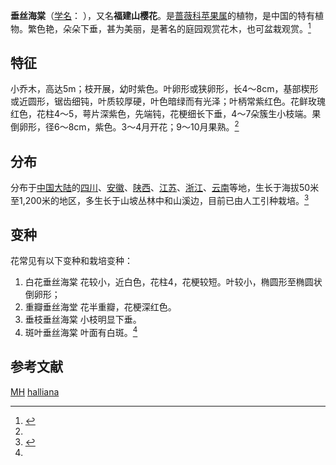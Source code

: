{{Speciesbox
| name = 垂丝海棠
| status = DD
| status_system = IUCN3.1
| image = Malus halliana2.jpg
| image_width = 250px
| genus = Malus
| species = halliana
| authority = Koehne
}}

'''垂丝海棠'''（[[学名|学名]]：{{lang|la|''Malus halliana''}} ），又名'''福建山樱花'''。是[[蔷薇科|蔷薇科]][[苹果属|苹果属]]的植物，是中国的特有植物。繁色艳，朵朵下垂，甚为美丽，是著名的庭园观赏花木，也可盆栽观赏。<ref name=":0">{{Cite book|title=中国植物志|last=俞|first=德浚|last2=陆|first2=玲娣|last3=谷|first3=粹芝|publisher=科学出版社|year=1974|isbn=|location=|pages=}}</ref>

== 特征 ==
小乔木，高达5m；枝开展，幼时紫色。叶卵形或狭卵形，长4～8cm，基部楔形或近圆形，锯齿细钝，叶质较厚硬，叶色暗绿而有光泽；叶柄常紫红色。花鲜玫瑰红色，花柱4～5，萼片深紫色，先端钝，花梗细长下垂，4～7朵簇生小枝端。果倒卵形，径6～8cm，紫色。3～4月开花；9～10月果熟。<ref name=":0" />

== 分布 ==
分布于[[中国大陆|中国大陆]]的[[四川|四川]]、[[安徽|安徽]]、[[陕西|陕西]]、[[江苏|江苏]]、[[浙江|浙江]]、[[云南|云南]]等地，生长于海拔50米至1,200米的地区，多生长于山坡丛林中和山溪边，目前已由人工引种栽培。<ref>{{cite web| url =http://www.bioinfo.cn/db05/KmzwSpecies.php?action=view&id=19063| title =垂丝海棠| work =《中国高等植物数据库全库》| publisher =中国科学院微生物研究所| author =昆明植物研究所| accessdate =2009-02-25| deadurl =yes| archiveurl =https://web.archive.org/web/20160305054201/http://www.bioinfo.cn/db05/KmzwSpecies.php?action=view&id=19063| archivedate =2016-03-05}}</ref>

== 变种 ==
花常见有以下变种和栽培变种：
# 白花垂丝海棠 {{lang|la|''var.spontanea Koidz''}} 花较小，近白色，花柱4，花梗较短。叶较小，椭圆形至椭圆状倒卵形； 
# 重瓣垂丝海堂 {{lang|la|''Parkmanii''}} 花半重瓣，花梗深红色。 
# 垂枝垂丝海棠 {{lang|la|''Pendula''}} 小枝明显下垂。 
# 斑叶垂丝海棠 {{lang|la|''Variegata''}} 叶面有白斑。<ref name=":0" />

== 参考文献 ==
{{reflist}}
{{Taxonbar|from=Q1571895}}

[[Category:IUCN红色名录数据缺乏物种|MH]]
[[Category:苹果属|halliana]]


{{植物小作品}}